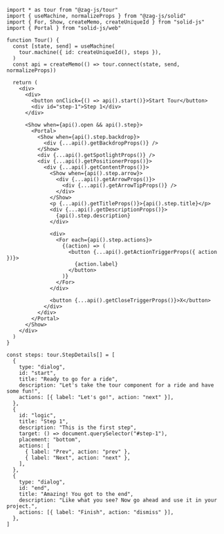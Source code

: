 ```tsx
import * as tour from "@zag-js/tour"
import { useMachine, normalizeProps } from "@zag-js/solid"
import { For, Show, createMemo, createUniqueId } from "solid-js"
import { Portal } from "solid-js/web"

function Tour() {
  const [state, send] = useMachine(
    tour.machine({ id: createUniqueId(), steps }),
  )
  const api = createMemo(() => tour.connect(state, send, normalizeProps))

  return (
    <div>
      <div>
        <button onClick={() => api().start()}>Start Tour</button>
        <div id="step-1">Step 1</div>
      </div>

      <Show when={api().open && api().step}>
        <Portal>
          <Show when={api().step.backdrop}>
            <div {...api().getBackdropProps()} />
          </Show>
          <div {...api().getSpotlightProps()} />
          <div {...api().getPositionerProps()}>
            <div {...api().getContentProps()}>
              <Show when={api().step.arrow}>
                <div {...api().getArrowProps()}>
                  <div {...api().getArrowTipProps()} />
                </div>
              </Show>
              <p {...api().getTitleProps()}>{api().step.title}</p>
              <div {...api().getDescriptionProps()}>
                {api().step.description}
              </div>

              <div>
                <For each={api().step.actions}>
                  {(action) => (
                    <button {...api().getActionTriggerProps({ action })}>
                      {action.label}
                    </button>
                  )}
                </For>
              </div>

              <button {...api().getCloseTriggerProps()}>X</button>
            </div>
          </div>
        </Portal>
      </Show>
    </div>
  )
}

const steps: tour.StepDetails[] = [
  {
    type: "dialog",
    id: "start",
    title: "Ready to go for a ride",
    description: "Let's take the tour component for a ride and have some fun!",
    actions: [{ label: "Let's go!", action: "next" }],
  },
  {
    id: "logic",
    title: "Step 1",
    description: "This is the first step",
    target: () => document.querySelector("#step-1"),
    placement: "bottom",
    actions: [
      { label: "Prev", action: "prev" },
      { label: "Next", action: "next" },
    ],
  },
  {
    type: "dialog",
    id: "end",
    title: "Amazing! You got to the end",
    description: "Like what you see? Now go ahead and use it in your project.",
    actions: [{ label: "Finish", action: "dismiss" }],
  },
]
```
